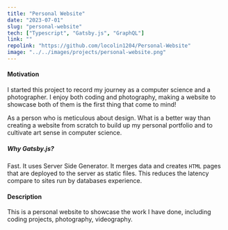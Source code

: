 ```yaml
---
title: "Personal Website"
date: "2023-07-01"
slug: "personal-website"
tech: ["Typescript", "Gatsby.js", "GraphQL"]
link: ""
repolink: "https://github.com/locolin1204/Personal-Website"
image: "../../images/projects/personal-website.png"
---
```

#### **Motivation**
I started this project to record my journey as a computer science and a photographer. I enjoy both coding and photography,
making a website to showcase both of them is the first thing that come to mind!

As a person who is meticulous about design. What is a better way than creating a website from scratch to build up my personal portfolio
and to cultivate art sense in computer science.

##### Why Gatsby.js?
Fast.
It uses Server Side Generator. It merges data and creates `HTML` pages that are deployed to the server as static files.
This reduces the latency compare to sites run by databases experience.

#### **Description**
This is a personal website to showcase the work I have done, including coding projects, photography, videography.
